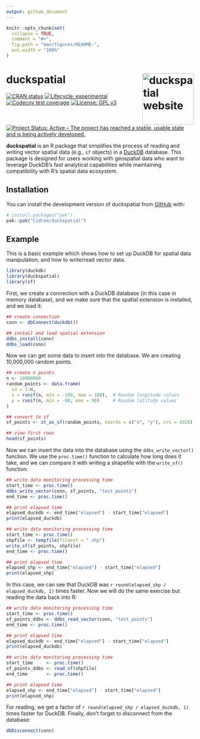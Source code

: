 ```yaml
---
output: github_document
---
```


<!-- README.md is generated from README.Rmd. Please edit that file -->

```r
knitr::opts_chunk$set(
  collapse = TRUE,
  comment = "#>",
  fig.path = "man/figures/README-",
  out.width = "100%"
)
```

# duckspatial <a href="https://cidree.github.io/duckspatial/"><img src="man/figures/logo.png" align="right" height="138" alt="duckspatial website" /></a>

<!-- badges: start -->
[![CRAN status](https://www.r-pkg.org/badges/version/duckspatial)](https://CRAN.R-project.org/package=duckspatial)
[![Lifecycle: experimental](https://img.shields.io/badge/lifecycle-experimental-orange.svg)](https://lifecycle.r-lib.org/articles/stages.html#experimental)
[![Codecov test coverage](https://codecov.io/gh/Cidree/duckspatial/graph/badge.svg)](https://app.codecov.io/gh/Cidree/duckspatial)
[![License: GPL v3](https://img.shields.io/badge/License-GPLv3-blue.svg)](https://www.gnu.org/licenses/gpl-3.0)
[![Project Status: Active – The project has reached a stable, usable state and is being actively developed.](https://www.repostatus.org/badges/latest/active.svg)](https://www.repostatus.org/#active)
<!-- badges: end -->

**duckspatial** is an R package that simplifies the process of reading and writing vector spatial data (e.g., `sf` objects) in a [DuckDB](https://duckdb.org/) database. This package is designed for users working with geospatial data who want to leverage DuckDB’s fast analytical capabilities while maintaining compatibility with R’s spatial data ecosystem.

## Installation

You can install the development version of duckspatial from [GitHub](https://github.com/) with:

``` r
# install.packages("pak")
pak::pak("Cidree/duckspatial")
```

## Example

This is a basic example which shows how to set up DuckDB for spatial data manipulation, and how to write/read vector data.

```r
library(duckdb)
library(duckspatial)
library(sf)
```


First, we create a connection with a DuckDB database (in this case in memory database), and we make sure that the spatial extension is installed, and we load it:

```r
## create connection
conn <- dbConnect(duckdb())

## install and load spatial extension
ddbs_install(conn)
ddbs_load(conn)
```

Now we can get some data to insert into the database. We are creating 10,000,000 random points.

```r
## create n points
n <- 10000000
random_points <- data.frame(
  id = 1:n,
  x = runif(n, min = -180, max = 180),  # Random longitude values
  y = runif(n, min = -90, max = 90)     # Random latitude values
)

## convert to sf
sf_points <- st_as_sf(random_points, coords = c("x", "y"), crs = 4326)

## view first rows
head(sf_points)
```

Now we can insert the data into the database using the `ddbs_write_vector()` function. We use the `proc.time()` function to calculate how long does it take, and we can compare it with writing a shapefile with the `write_sf()` function:

```r
## write data monitoring processing time
start_time <- proc.time()
ddbs_write_vector(conn, sf_points, "test_points")
end_time <- proc.time()

## print elapsed time
elapsed_duckdb <- end_time["elapsed"] - start_time["elapsed"]
print(elapsed_duckdb)
```

```r
## write data monitoring processing time
start_time <- proc.time()
shpfile <- tempfile(fileext = ".shp")
write_sf(sf_points, shpfile)
end_time <- proc.time()

## print elapsed time
elapsed_shp <- end_time["elapsed"] - start_time["elapsed"]
print(elapsed_shp)
```

In this case, we can see that DuckDB was `r round(elapsed_shp / elapsed_duckdb, 1)` times faster. Now we will do the same exercise but reading the data back into R:

```r
## write data monitoring processing time
start_time <- proc.time()
sf_points_ddbs <- ddbs_read_vector(conn, "test_points")
end_time <- proc.time()

## print elapsed time
elapsed_duckdb <- end_time["elapsed"] - start_time["elapsed"]
print(elapsed_duckdb)
```

```r
## write data monitoring processing time
start_time     <- proc.time()
sf_points_ddbs <- read_sf(shpfile)
end_time       <- proc.time()

## print elapsed time
elapsed_shp <- end_time["elapsed"] - start_time["elapsed"]
print(elapsed_shp)
```


For reading, we get a factor of `r round(elapsed_shp / elapsed_duckdb, 1)` times faster for DuckDB. Finally, don't forget to disconnect from the database:

```r
dbDisconnect(conn)
```

